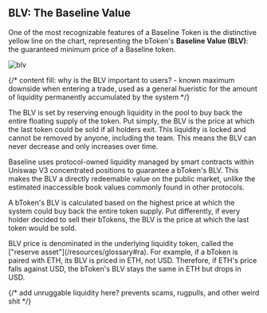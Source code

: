 
## BLV: The Baseline Value

One of the most recognizable features of a Baseline Token is the distinctive yellow line on the chart,
representing the bToken's **Baseline Value (BLV)**: the guaranteed minimum price of a Baseline token.

![blv](/assets/blv.png)

{/* content fill: why is the BLV important to users? - known maximum downside when entering a trade, used as a
general hueristic for the amount of liquidity permanently accumulated by the system */}

The BLV is set by reserving enough liquidity in the pool to buy back the entire floating supply of the token. Put simply, 
the BLV is the price at which the last token could be sold if all holders exit.
This liquidity is locked and cannot be removed by anyone, including the team. This means the BLV can never decrease and 
only increases over time.

Baseline uses protocol-owned liquidity managed by smart contracts within Uniswap V3 concentrated positions to 
guarantee a bToken's BLV. This makes the BLV a directly redeemable value on the public market, unlike the 
estimated inaccessible book values commonly found in other protocols.

A bToken's BLV is calculated based on the highest price at which the system could buy back the entire 
token supply. Put differently, if every holder decided to sell their bTokens, the BLV is the price at which
the last token would be sold.

<Callout type="warning" emoji="⚠️"> 
  BLV price is denominated in the underlying liquidity token, called the ["reserve asset"](/resources/glossary#ra). 
  For example, if a bToken is paired with ETH, its BLV is priced in ETH, not USD. Therefore,  
  if ETH's price falls against USD, the bToken's BLV stays the same in ETH but drops in USD. 
</Callout>

{/* add unruggable liquidity here? prevents scams, rugpulls, and other weird shit */}